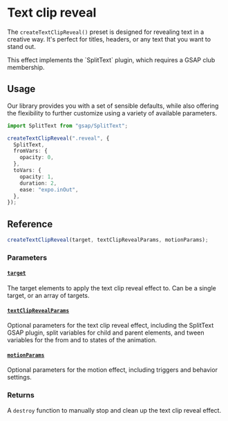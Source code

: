 
# Text clip reveal

The `createTextClipReveal()` preset is designed for revealing text in a creative way. It's perfect for titles, headers, or any text that you want to stand out.

<Callout>
  This effect implements the `SplitText` plugin, which requires a GSAP club membership.
</Callout>

<Codepen id="BavRYXw" />

## Usage

Our library provides you with a set of sensible defaults, while also offering the flexibility to further customize using a variety of available parameters.

```ts copy
import SplitText from "gsap/SplitText";

createTextClipReveal(".reveal", {
  SplitText,
  fromVars: {
    opacity: 0,
  },
  toVars: {
    opacity: 1,
    duration: 2,
    ease: "expo.inOut",
  },
});
```

## Reference

```ts copy
createTextClipReveal(target, textClipRevealParams, motionParams);
```

### Parameters

#### [`target`](https://github.com/owowagency/gsap-motion/wiki#motiontarget)

The target elements to apply the text clip reveal effect to. Can be a single target, or an array of targets.

<ValueOrGetterNotice />

#### [`textClipRevealParams`](https://github.com/owowagency/gsap-motion/wiki#textcliprevealparams)

Optional parameters for the text clip reveal effect, including the SplitText GSAP plugin, split variables
for child and parent elements, and tween variables for the from and to states of the animation.

<ValueOrGetterNotice />

#### [`motionParams`](https://github.com/owowagency/gsap-motion/wiki/Home#motionparams)

Optional parameters for the motion effect, including triggers and behavior settings.

<ValueOrGetterNotice />

### Returns

A `destroy` function to manually stop and clean up the text clip reveal effect.
